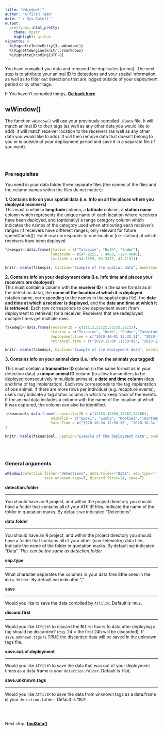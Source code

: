 ```yaml
---
title: "wWindow()"
author: "ATfiltR Team"
date: "`r Sys.Date()`"
output:
  prettydoc::html_pretty:
    theme: hpstr
    highlight: github
vignette: >
  %\VignetteIndexEntry{3. wWindow()}
  %\VignetteEngine{knitr::rmarkdown}
  %\VignetteEncoding{UTF-8}
---
```


You have compiled you data and removed the duplicates (or not).
The next step is to attribute your animal ID to detections and your spatial information, as well as to filter out detections that are logged outside of your deployment period or by other tags.

If You haven't compiled things, [**Go back here**](CompileDatavignette.html)


## wWindow()

The function `wWindow()` will use your previously compiled `.RData` file.
It will match animal ID to their tags (as well as any other data you would like to add).
It will match receiver location to the receivers (as well as any other data you would like to add).
It will then remove data that doesn't belong to you or is outside of your deployment period and save it in a separate file (if you want).

<br />
<br />  

### Pre requisites  

You need in your data.folder three separate files (the names of the files and the column names within the files do not matter):

**1. Contains info on your spatial data (i.e. Info on all the places where you deployed receivers)**  
This must contain a **longitude** column, a **latitude** column, a **station name** column which represents the unique name of each location where receivers have been deployed, and (optionally) a range category column which indicates the names of the category used when attributing each receiver’s ranges (if receivers have different ranges; only relevant for future speedCheck()). Each row corresponds to one location (i.e. station) at which receivers have been deployed

```r
fakespat<-data.frame(station = c("Tatooine", "Hoth", "Endor"),
                     longitude = c(47.9255, 7.4483, -124.0046),
                     latitude = c(34.7359, 60.5477, 41.2131))

knitr::kable(fakespat, Caption="Example of the spatial data", booktabs = T) 
```
  
**2. Contains info on your deployment data (i.e. Info time and places your receivers are deployed)**  
This must contain a column with the **receiver ID** (in the same format as in the detection data), the **name of the location at which it is deployed** (station name, corresponding to the names in the spatial data file), the **date and time at which a receiver is deployed**, and the **date and time at which it is retrieved**. Each row corresponds to one deployment event (from deployment to retrieval) for a receiver. Receivers that are redeployed multiple times get multiple rows.  

```r
fakedepl<-data.frame(receiverID = c(11111,22222,33333,22222),
                     station = c("Tatooine", "Hoth", "Endor","Tatooine"),
                     deployment.time = c("2020-10-01 12:32:11", "2020-10-01 14:25:08","2020-10-01 12:47:05", "2020-12-04 18:24:41"),
                     retrieval.time = c("2020-12-04 11:33:02", "2020-12-04 12:02:45", "2021-03-12 06:58:47", "2021-03-12 08:03:13"))

knitr::kable(fakedepl, Caption="Example of the deployment data", booktabs = T) 
```

**3. Contains info on your animal data (i.e. Info on the animals you tagged)** 
  
This must contain a **transmitter ID** column (in the same format as in your detection data) a **unique animal ID** column (to allow transmitters to be deployed consecutively in multiple animals), a **date and time column** (date and time of tag implantation). Each row corresponds to the tag implantation of one animal. If there are more rows per individual (e.g. recapture events), users may indicate a tag.status column in which to keep track of the events. If the animal data includes a column with the name of the location at which it was captured, the column can also be identified. 

```r
fakeanimal<-data.frame(transmitterID = c(12365,12366,12367,12368),
                     animalID = c("Ewok1", "Ewok2", "Wookie1","Tauntaun3"),
                     Date.Time = c("2020-10-04 12:00:36", "2020-10-04 12:18:36","2020-10-08 02:22:10", "2020-12-26 20:18:31")
)

knitr::kable(fakeanimal, Caption="Example of the deployment data", booktabs = T) 
```
<br />
<br />  

### General arguments  

```r
wWindow(detection.folder="Detections", data.folder="Data", sep.type=",", save.out.of.deployment=F,
                  save.unknown.tags=T, discard.first=24, save=T)
```

**detection.folder**  
<hr />

You should have an R project, and within the project directory you should have a folder that contains all of your ATfiltR files. Indicate the name of the folder in quotation marks. By default we indicated "Detections".

**data.folder**  
<hr />

You should have an R project, and within the project directory you should have a folder that contains all of your other (non-telemetry) data files. Indicate the name of the folder in quotation marks. By default we indicated "Data". *This can be the same as detection.folder*


**sep.type**  
<hr />

What character separates the columns in your data files 8the ones in the `data.folder`. By default we indicated ",".

**save**  
<hr />

Would you like to save the data compiled by `ATfiltR`. Default is `TRUE`.

**discard.first**  
<hr />

Would you like `ATfiltR` to discard the **N** first hours fo data after deploying a tag should be discarded? (e.g. 24 = the first 24h will be discarded). If `save.unknown.tags` is TRUE the discarded data will be saved in the unknown tags file.


**save.out.of.deployment**  
<hr />

Would you like `ATfiltR` to save the data that was out of your deployment times as a data.frame is your `detection.folder`. Default is `TRUE`.


**save.unknown.tags**  
<hr />

Would you like `ATfiltR` to save the data from unknown tags as a data.frame is your `detection.folder`. Default is `TRUE`.


<br />
<br />  

Next stop: [**findSolo()**](findSolovignette.html)
